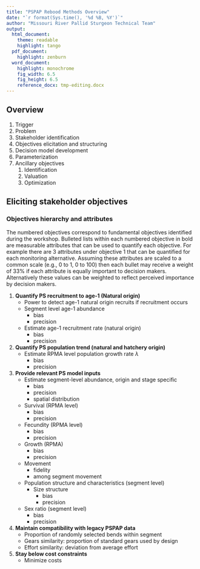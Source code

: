```yaml
---
title: "PSPAP Rebood Methods Overview"
date: "`r format(Sys.time(), '%d %B, %Y')`"
author: "Missouri River Pallid Sturgeon Technical Team"
output:  
  html_document:
    theme: readable
    highlight: tango
  pdf_document:
    highlight: zenburn 
  word_document:
    highlight: monochrome
    fig_width: 6.5  
    fig_height: 6.5 
    reference_docx: tmp-editing.docx
---
```


<!--
rmarkdown::render("methods-overview.Rmd",
    output_format="word_document")# build page
-->

## Overview

1. Trigger
2. Problem
3. Stakeholder identification
4. Objectives elicitation and structuring
5. Decision model development
6. Parameterization 
7. Ancillary objectives
    1. Identification
    2. Valuation
    3. Optimization



<!--
Applications of Capture-Recapture Robust Design to PSPAP

The fundamental species objective identified by the USFWS for the pallid sturgeon is: Avoid jeopardizing the continued existence of the pallid sturgeon from the US Army Corps of Engineers actions on the Missouri River.  Means to achieve this fundamental objective included increasing pallid sturgeon recruitment and maintaining or increasing current population levels. 
The means to achieve the fundamental objective are specified as 2 sub-objectives with quantifiable metrics and targets as:  
1. Increase pallid sturgeon recruitment to age 1
Metric:  Catch rates of age 2 and 3 year-old pallid sturgeon.  
Target:  Short-term: recruitment; long-term: projection from population models of an annual egg to age-1 survival rate > 0.03.
2. Maintain or increase numbers of pallid sturgeon until sufficient and sustained natural recruitment occur. 
Metric:  Catch rate of all size classes 
Target:  Viable population size necessary to successfully overcome recruitment bottleneck.  Minimum of 5000 adults in each management unit.  
While a catch per unit effort based approach to population monitoring may be used to calculate the metrics for sub-objective 1 and 2 it fails to estimate sub-objective targets. Specifically, CPUE is a relative index of population abundance and therefore it may document recruitment if age-0 and age-1 pallid sturgeon are captured but it does not estimate early life history survival rates.  Absolute population estimates cannot be achieved unless gear-specified catchability coefficient exists or can be estimated to link catch and effort to predict abundance as:$Abundance=Catch\cdot Effort\cdot Catchability$.  Catchability coefficients are difficult to estimate, unlikely to be constant (i.e., gear-specific catchability varies among habitat type, season, fish species), and assumed to be constant across abundance levels.  Catchability assumptions have received some scrutiny through meta-analysis of multiple fish stocks which suggest that fish stocks exhibit a curvilinear relationship of catchability with abundance, most commonly exhibiting a phenomenon known as hyperstability, where CPUE remains while abundance declines (Harley et al. 2001).  It should be noted that gear-specific catchabilities have not been estimated for pallid sturgeon.  The consequences of violating CPUE assumptions are uncertain.  Despite this uncertainty, the CPUE based PSPAP has been successful in achieving PSPAP objectives, however, modifications will be needed to achieve sub-objective 1 and 2.  
	Modifying the existing PSPAP program will ideally maintain a degree of compatibility with existing data while providing population level estimates of recruitment, trend, and abundance to achieve the metrics and targets specified in sub-objectives 1 and 2.  Compatibility with existing PSPAP data can be achieved by maintaining the existing sampling framework where each management unit is divided into segments, river segments divided into bends, and habitat units sampled with each bend.  Additionally, continued use of current PSPAP standard gear types defined in Welker et al. (2016), which have been identified over the duration of the PSPAP to be effective, will potentially maintain compatibility with existing PSPAP data.  A significant modification will be required to estimate population abundance, specifically the use of a capture-recapture estimator to estimate demographic rates and abundance.  
Several capture-recapture estimators exist to estimate abundance, demographic rates, as well as abundance and demographic rates.  A capture recapture estimator that simultaneously estimates demographic rates and abundance can potentially achieve metrics and targets specified in sub-objectives 1 and 2.  Historically, a Jolly-Seber model, was used to simultaneously estimate abundance and survival from recapture of marked individuals from singular capture occasions over time (Jolly 1963, 1965, Seber 1965).  However, the lack of multiple within occasion recapture attempts required potentially unrealistic assumptions to estimate capture probability.  Some of these assumptions can be relaxed by sophisticated model formulations or fitting the capture recapture model as a Bayesian state space model, which has been done for pallid sturgeon in the RPMA 4 by Wu and Holan (2016).  Alternatively, using multiple recapture efforts within a sampling occasion allows direct estimation of capture probability as well as abundance and survival, which was described by Pollock (1982) and referred to as the robust design.  
The robust design frame work has been applied across a wide range of taxa to estimate demographic rates and population abundance.  Its use has been extended to studies of species occurrence (i.e., occupancy models; MacKenzie et al. 2002, Tyre et al. 2003) and abundance (N-mixture models; Royle 2004b, Royle 2004a) of unmarked individuals.  The robust design provides a rigorous framework that allows for the estimation of relevant demographic rates and abundance using marked individuals.  As originally described by Pollock (1982), a robust design consists of primary sampling occasions with secondary sampling occasions nested with the primary sampling occasion (Figure 1).  Primary occasions are spaced temporally to capture processes like survival and growth.  Secondary occasions occur over a short time frame, short enough that closure of the population from demographic processes (i.e., recruitment, mortality, immigration, emigration) can be assumed.  The secondary sampling occasions provide multiple opportunities for individuals to be captured and thereby allowing capture probability and abundance to be estimated.  
Application of robust design to Pallid Sturgeon
The use of a robust design capture recapture approach to estimate Missouri River pallid sturgeon abundance, and demographic rates are not novel.  The first application was Steffensen et al. (2012) as part of the annual brood stock collection in segment 9.  Similarly, Winders and Steffensen (2014) used a robust design to estimate abundance and demographic rates for a portion of segment 10 using broodstock collection data.  In both studies, pallid sturgeon were captured by setting multiple trotlines at random locations in the study area over a short period. The annual brood stock sampling was the primary occasion and daily capture efforts were the secondary occasions in both studies.  Given the study design, survival was estimated over the open period (i.e., between annual broodstock collection events).  Capture probability was estimated for each daily effort within the primary period and abundance during the closed period (i.e., broodstock collection).  Additionally, both studies were able to estimate movement parameters that account for pallid sturgeon leaving or arriving in the study area between closed periods. 

Specific parameters estimated by the robust design
	There are variations of the robust design that estimate varying parameters.  The most commonly used version, as well as the version used by Steffensen et al. (2012) and Winders and Steffensen (2014) is the version that estimates 6 parameters.  Specifically these parameters are: 
•	$\varphi $: the probability of surviving between primary occasions, 
•	$\gamma^{\prime}$:  the probability of being outside the study area and unavailable for capture during the primary occasions given the animal was not present during the previous primary occasions given it survives to the current occasion (Figure 2),
•	$\gamma^{\prime\prime}$:  is the probability of being outside the study area and unavailable for capture during the primary occasions given the animal was present during the previous primary occasions given it survives to the current occasion (Figure 2),
•	$c$ is the initial capture probability
•	$p$ is the recapture probability, and 
•	$f_0$ is number of unobserved individuals.  

Depending on the situation the number of parameters estimated can be reduced by assuming initial capture probability is equal to recapture probability where $c=p$.  Similarly, ${{\gamma }^{\prime }}$ and $\gamma^{\prime\prime}$ can be specified to represent hypotheses about immigration and emigration processes.  For example, even flow of fish in and out of the systems can be specified by imposing equality of immigration and emigration terms where ${{\gamma }^{\prime }}={{\gamma }^{\prime \prime }}$.  Population abundance ($N$) at each time period is a derived parameter calculated as:  $N={{f}_{0}}+M$ where, $M$ is the number of marked fish.  Uncerainty around parameter estimates derived quantities can be estimated by profile likelihood and use of the delta method if estimated by maximizing the likelihood of the model given the data (Hilborn and Mangel 1997, Powell 2012).  Uncertainty can also be quantified simultaneously for estimated and derived parameters if fit by MCMC using a Bayesian approach. 

Achieving sub-objective metrics and targets
Recruitment
	When capture recapture histories are viewed in reverse order recruitment can be estimated using what is referred to as a Pradel model (Pradel 1996).  This model relies on being able to differentiate recruits based off of size or age which works well for fish populations.  Therefore there are 2 processes in which a pallid sturgeon can be initially captured: 1) it is a new recruit and was not vulnerable to capture and 2) the pallid sturgeon was vulnerable to capture but not captured.  The differentiating the 2 outcomes can be informed by size to improve recruitment estimates. 
Trend
While not commonly employed in fisheries literature the robust design can estimate population growth rate ($\lambda$).  In particular, by running capture histories backwards estimates the probability a pallid sturgeon was present in the previous year given it was present in the current year which is the per capita rate of additions to the population ($f$), or the number of individuals entering the population between primary occasions.   Survival rate ($\varphi $) can be estimated, and by running them forward, survival can be estimated.  Trend evaluated as population growth rate is derived from model estimates as$\lambda =\varphi \text{+}f$ and uncertainty can be estimated using the previously described approaches for$N$.  
	Abundance
Absolute abundance estimates are important to ongoing adaptive management and recovery because species recovery sub-objective 2 is specified as abundance.  The robust design for capture recapture provides the necessary within primary occasion replication to reliably estimate capture probabilities ($c,p$) and then estimate $N$ given the number of fish captured and the capture probability.  Given that the capture recapture design is potentially using 2 or more temporal replicates within each bend then unadjusted catch numbers may be comparable to existing PSPAP CPUE data. 

Quantifying effects of management actions and auxiliary information
Parameters in capture recapture models can be related to covariates which provide a potential means to quantify the population response to management actions.  For example, changes in flow can be related to survival or migration parameters using a logit linear model as$\operatorname{logit}(\theta )={{\beta }_{0}}+{{\beta }_{1}}\cdot X+\epsilon $, where $\theta$ is an estimated parameter (e.g., $\phi$, $\gamma \prime$, $\gamma\prime\prime$), $\beta_0$ is the intercept,  ${{\beta }_{1}}$ is the effect of covariate $X$, and $\epsilon $ is residual error.  Additionally, auxiliary information can be used to inform parameter estimates.  For example, telemetry can be used to determine whether a pallid sturgeon is in the study area or not and thereby inform estimates of $\gamma \prime$and $\gamma\prime\prime$.  Overall ability of a capture recapture robust design to use auxiliary information and potential capture population level responses to management actions make this a potentially useful design beyond providing a means to quantify the metrics and targets for sub-objectives 1 and 2. 

Caveats and considerations
Monitoring pallid sturgeon in a system as large as the Missouri River is inherently challenging and it is likely that any approached used will violate an assumption required to estimate demographic rates or population abundance.  The previous section provides an overview of the robust design as a monitoring design for pallid sturgeon populations of the Upper and Lower Missouri River.  The accurate estimation of population parameters represents a critical component of assessing the system state for pallid sturgeon in the Missouri River and providing key demographic values for evaluating management actions through predictive population modeling.  The estimation of these metrics depends on the quality and quantity of data collected from a well-developed sampling design.  The optimal design must be cost-efficient, and provide reliable, accurate data.  
Implementing an untested design on a large system like the Missouri River could prove costly from the expenditure of time and effort if the selected design performs poorly.  Pallid sturgeon populations in the Upper and Lower Missouri Rivers differ (e.g., size and age at maturity, growth rates, life span).  The habitats in which they live are also different.  The Lower River is characterized by a narrow, self-scouring channel with higher water velocities, especially in the main channel.  In contrast, the Yellowstone and Upper Missouri Rivers are characterized by lower velocities, shallower depths, and a more natural channel form.  Differences between the two Missouri River portions has shown that the most effective sampling methodologies and potential strategies also differ significantly and therefore necessitate that the mark-recapture sample designs be tailored to each population.  Provisional capture recapture population monitoring designs need to be evaluated by simulation modeling to identify the optimal design (that is, tradeoffs between precision, bias, and cost) and provide proof of concept before testing or implementing in the field as part of a level 1 science effort and adjusted periodically to improve the design so that it more effectively meets the monitoring and species objectives.  



-->


## Eliciting stakeholder objectives


### Objectives hierarchy and attributes

The numbered objectives correspond to fundamental objectives identified 
during the workshop. Bulleted lists within each numbered objective in 
bold are measurable attributes that can be used to quantify each 
objective. For example there are 3 attributes under objective 1 that can 
be quantified for each monitoring alternative. Assuming these attributes 
are scaled to a common scale (e.g., 0 to 1, 0 to 100) then each bullet 
may receive a weight of 33% if each attribute is equally important to 
decision makers. Alternatively these values can be weighted to reflect 
perceived importance by decision makers. 



1. **Quantify PS recruitment to age-1 (Natural origin)**
    * Power to detect age-1 natural origin recruits if recruitment occurs
    * Segment level age-1 abundance <!--TW: I assume this is occupancy or CPUE... others may not make the distinction.  May not be important to identify at this point, though.  -->
        * bias
        * precision
    * Estimate age-1 recruitment rate (natural origin)
        * bias
        * precision
2. **Quantify PS population trend (natural and hatchery origin)**
    * Estimate RPMA level population growth rate $\lambda$ <!--TW: At some point, we will need to specify a time period over which this will be measured.  It will affect the design. -->
        * bias
        * precision
3. **Provide relevant PS model inputs**
    * Estimate segment-level abundance, origin and stage specific 
        * bias
        * precision
        * spatial distribution
    * Survival (RPMA level)
        * bias
        * precision
    * Fecundity (RPMA level)
        * bias
        * precision
    * Growth (RPMA)
        * bias 
        * precision
    * Movement
        * fidelity
        * among segment movement
    * Population structure and characteristics (segment level)
        * Size structure
            * bias 
            * precision
    * Sex ratio (segment level)
        * bias
        * precision
4. **Maintain compatibility with legacy PSPAP data** <!-- TW: If this adds to the cost, then the benefit will need to be explained.  Need to indicate (at some point) why this is helpful.  -->
    * Proportion of randomly selected bends within segment
    * Gears similarity: proportion of standard gears used by design
    * Effort similarity: deviation from average effort
5. **Stay below cost constraints**
    * Minimize costs
  

  